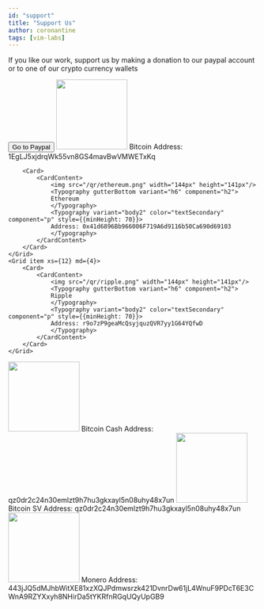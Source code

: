 ```yaml
---
id: "support"
title: "Support Us"
author: coronantine
tags: [vim-labs]
---
```


If you like our work, support us by making a donation to our paypal account or to one of our crypto currency wallets

<Button variant="contained" color="primary" href="#contained-buttons">
  Go to Paypal
</Button>

<Grid container>
	<Grid item xs={12} md={4}>
		<Card>			
			<CardContent>
				<img src="/qr/bitcoin.png" width="144px" height="141px"/>
				<Typography gutterBottom variant="h6" component="h2">
				Bitcoin
				</Typography>
				<Typography variant="body2" color="textSecondary" component="p" style={{minHeight: 70}}>
				Address: 1EgLJ5xjdrqWk55vn8GS4mavBwVMWETxKq
				</Typography>
			</CardContent>
		</Card>
	</Grid>
	<Grid item xs={12} md={4}>
		
		<Card>
			<CardContent>
				<img src="/qr/ethereum.png" width="144px" height="141px"/>
				<Typography gutterBottom variant="h6" component="h2">
				Ethereum
				</Typography>
				<Typography variant="body2" color="textSecondary" component="p" style={{minHeight: 70}}>
				Address: 0x41d6896Bb966006F719A6d9116b50Ca690d69103
				</Typography>
			</CardContent>
		</Card>
	</Grid>
	<Grid item xs={12} md={4}>
		<Card>
			<CardContent>
				<img src="/qr/ripple.png" width="144px" height="141px"/>
				<Typography gutterBottom variant="h6" component="h2">
				Ripple
				</Typography>
				<Typography variant="body2" color="textSecondary" component="p" style={{minHeight: 70}}>
				Address: r9o7zP9geaMcQsyjquzQVR7yy1G64YQfwD
				</Typography>
			</CardContent>
		</Card>
	</Grid>
</Grid>
<Grid container>
	<Grid item xs={12} md={4}>
		<Card>
			<CardContent>
				<img src="/qr/bitcoin-cash.png" width="144px" height="141px"/>
				<Typography gutterBottom variant="h6" component="h2">
				Bitcoin Cash
				</Typography>
				<Typography variant="body2" color="textSecondary" component="p" style={{minHeight: 70}}>
				Address: qz0dr2c24n30emlzt9h7hu3gkxayl5n08uhy48x7un
				</Typography>
			</CardContent>
		</Card>
	</Grid>
	<Grid item xs={12} md={4}>
		<Card>
			<CardContent>
				<img src="/qr/bitcoin-sv.png" width="144px" height="141px"/>
				<Typography gutterBottom variant="h6" component="h2">
				Bitcoin SV
				</Typography>
				<Typography variant="body2" color="textSecondary" component="p" style={{minHeight: 70}}>
				Address: qz0dr2c24n30emlzt9h7hu3gkxayl5n08uhy48x7un
				</Typography>
			</CardContent>
		</Card>
	</Grid>
	<Grid xs={12} md={4}>
		<Card>
			<CardContent>
				<img src="/qr/monero.png" width="144px" height="141px"/>
				<Typography gutterBottom variant="h6" component="h2">
				Monero
				</Typography>
				<Typography variant="body2" color="textSecondary" component="p" style={{minHeight: 70}}>
				Address: 443jJQ5dMJhbWitXE81xzXQJPdmwsrzk421DvnrDw61jL4WnuF9PDcT6E3CWnA9RZYXxyh8NHirDa5tYKRfnRGqUQyUpGB9
				</Typography>
			</CardContent>
		</Card>
	</Grid>
</Grid>